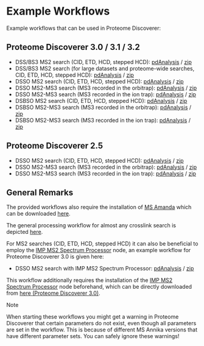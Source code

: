 # Example Workflows

Example workflows that can be used in Proteome Discoverer:

## Proteome Discoverer 3.0 / 3.1 / 3.2

- DSS/BS3 MS2 search (CID, ETD, HCD, stepped HCD): [pdAnalysis](https://github.com/hgb-bin-proteomics/MSAnnika/raw/master/workflows/PD3.1/DSS.pdAnalysis) / [zip](https://github.com/hgb-bin-proteomics/MSAnnika/raw/master/workflows/PD3.1/DSS.zip)
- DSS/BS3 MS2 search (for large datasets and proteome-wide searches, CID, ETD, HCD, stepped HCD): [pdAnalysis](https://github.com/hgb-bin-proteomics/MSAnnika/raw/master/workflows/PD3.1/DSS_big.pdAnalysis) / [zip](https://github.com/hgb-bin-proteomics/MSAnnika/raw/master/workflows/PD3.1/DSS_big.zip)
- DSSO MS2 search (CID, ETD, HCD, stepped HCD): [pdAnalysis](https://github.com/hgb-bin-proteomics/MSAnnika/raw/master/workflows/PD3.0/DSSO_MS2.pdAnalysis) / [zip](https://github.com/hgb-bin-proteomics/MSAnnika/raw/master/workflows/PD3.0/DSSO_MS2.zip)
- DSSO MS2-MS3 search (MS3 recorded in the orbitrap): [pdAnalysis](https://github.com/hgb-bin-proteomics/MSAnnika/raw/master/workflows/PD3.0/DSSO_MS2_MS3_Orbitrap.pdAnalysis) / [zip](https://github.com/hgb-bin-proteomics/MSAnnika/raw/master/workflows/PD3.0/DSSO_MS2_MS3_Orbitrap.zip)
- DSSO MS2-MS3 search (MS3 recorded in the ion trap): [pdAnalysis](https://github.com/hgb-bin-proteomics/MSAnnika/raw/master/workflows/PD3.0/DSSO_MS2_MS3_Iontrap.pdAnalysis) / [zip](https://github.com/hgb-bin-proteomics/MSAnnika/raw/master/workflows/PD3.0/DSSO_MS2_MS3_Iontrap.zip)
- DSBSO MS2 search (CID, ETD, HCD, stepped HCD): [pdAnalysis](https://github.com/hgb-bin-proteomics/MSAnnika/raw/master/workflows/PD3.0/DSBSO_MS2.pdAnalysis) / [zip](https://github.com/hgb-bin-proteomics/MSAnnika/raw/master/workflows/PD3.0/DSBSO_MS2.zip)
- DSBSO MS2-MS3 search (MS3 recorded in the orbitrap): [pdAnalysis](https://github.com/hgb-bin-proteomics/MSAnnika/raw/master/workflows/PD3.0/DSBSO_MS2_MS3_Orbitrap.pdAnalysis) / [zip](https://github.com/hgb-bin-proteomics/MSAnnika/raw/master/workflows/PD3.0/DSBSO_MS2_MS3_Orbitrap.zip)
- DSBSO MS2-MS3 search (MS3 recorded in the ion trap): [pdAnalysis](https://github.com/hgb-bin-proteomics/MSAnnika/raw/master/workflows/PD3.0/DSBSO_MS2_MS3_Iontrap.pdAnalysis) / [zip](https://github.com/hgb-bin-proteomics/MSAnnika/raw/master/workflows/PD3.0/DSBSO_MS2_MS3_Iontrap.zip)

## Proteome Discoverer 2.5

- DSSO MS2 search (CID, ETD, HCD, stepped HCD): [pdAnalysis](https://github.com/hgb-bin-proteomics/MSAnnika/raw/master/workflows/PD2.5/DSSO_MS2.pdAnalysis) / [zip](https://github.com/hgb-bin-proteomics/MSAnnika/raw/master/workflows/PD2.5/DSSO_MS2.zip)
- DSSO MS2-MS3 search (MS3 recorded in the orbitrap): [pdAnalysis](https://github.com/hgb-bin-proteomics/MSAnnika/raw/master/workflows/PD2.5/DSSO_MS2_MS3_Orbitrap.pdAnalysis) / [zip](https://github.com/hgb-bin-proteomics/MSAnnika/raw/master/workflows/PD2.5/DSSO_MS2_MS3_Orbitrap.zip)
- DSSO MS2-MS3 search (MS3 recorded in the ion trap): [pdAnalysis](https://github.com/hgb-bin-proteomics/MSAnnika/raw/master/workflows/PD2.5/DSSO_MS2_MS3_Iontrap.pdAnalysis) / [zip](https://github.com/hgb-bin-proteomics/MSAnnika/raw/master/workflows/PD2.5/DSSO_MS2_MS3_Iontrap.zip)

## General Remarks

The provided workflows also require the installation of [MS Amanda](https://dx.doi.org/10.1021/pr500202e) which can be downloaded [here](https://ms.imp.ac.at/?action=ms-amanda).

The general processing workflow for almost any crosslink search is depicted [here](https://github.com/hgb-bin-proteomics/MSAnnika/blob/master/workflows/general_wf.png).

For MS2 searches (CID, ETD, HCD, stepped HCD) it can also be beneficial to employ the [IMP MS2 Spectrum Processor](https://ms.imp.ac.at/?action=spectrum-processor) node, an example workflow for Proteome Discoverer 3.0 is given here:

- DSSO MS2 search with IMP MS2 Spectrum Processor: [pdAnalysis](https://github.com/hgb-bin-proteomics/MSAnnika/raw/master/workflows/PD3.0/DSSO_IMP_MS2.pdAnalysis) / [zip](https://github.com/hgb-bin-proteomics/MSAnnika/raw/master/workflows/PD3.0/DSSO_IMP_MS2.zip)

This workflow additionally requires the installation of the [IMP MS2 Spectrum Processor](https://ms.imp.ac.at/?action=spectrum-processor) node beforehand, which can be directly downloaded from [here (Proteome Discoverer 3.0)](https://ms.imp.ac.at/?file=spectrum-processor/ms2spectrumprocessor_3.0.zip).

> [!Note]
>
> When starting these workflows you might get a warning in Proteome Discoverer that certain parameters do not exist, 
> even though all parameters are set in the workflow. This is because of different MS Annika versions that have different
> parameter sets. You can safely ignore these warnings!
